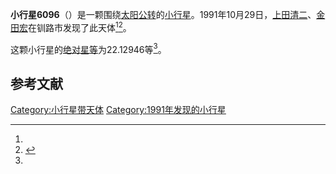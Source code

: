 {{Infobox planet
| bgcolour = #FFFFC0
| name = 6096
| symbol = 
| image = 
| caption = 
| discovery = yes
| discovery_ref = 
| discoverer = [[上田清二|上田清二]]、[[金田宏|金田宏]]
| discovery_site = [[钏路市|钏路市]] 
| discovered = 1991年10月29日
| designations = yes
| mp_name = 
| named_after = 
| alt_names = 1991 UB2/ 1980 RG6
| mp_category = [[主带小行星|主带小行星]]
| orbit_ref = <ref name="a">[http://ssd.jpl.nasa.gov/sbdb.cgi?sstr=6096 6096] {{Wayback|url=http://ssd.jpl.nasa.gov/sbdb.cgi?sstr=6096 |date=20200820194510 }}，小行星數據庫瀏覽器（JPL Small-Body Database Browser）－[[美国国家航空航天局|美国国家航空航天局]]喷气推进实验室</ref>
| epoch = 2456400.5 (2013年4月18日更新)
| aphelion = {{convert|2.5668224|AU|km|3|abbr=on|lk=out}}
| perihelion = {{convert|2.1011616|AU|km|3|abbr=on}}
| semimajor = {{convert|2.3339920|AU|km|3|abbr=on}}
| eccentricity = 0.0997563
| period = 1302.409313 [[日|日]]<br />3.57[[儒略年|儒略年]]
| avg_speed = 
| inclination = 6.22724
| asc_node = 233.74564
| mean_anomaly = 
| arg_peri = 22.12946
| satellites = 
| physical_characteristics = yes
| dimensions = 
| mass = 
| density = 
| surface_grav = 
| escape_velocity = 
| sidereal_day = 
| axial_tilt = 
| pole_ecliptic_lat = 
| pole_ecliptic_lon = 
| albedo = 
| temperatures= 
| temp_name1 = 
| mean_temp_1 = 
| max_temp_1 = 
| temp_name2 = 
| max_temp_2 = 
| spectral_type = 
| abs_magnitude = 22.12946
}}

'''小行星6096'''（{{lang-en|6096}}）是一颗围绕[[太阳|太阳]][[公转|公转]]的[[小行星|小行星]]。1991年10月29日，[[上田清二|上田清二]]、[[金田宏|金田宏]]在钏路市发现了此天体<ref name="a" /><ref>{{cite news|title=小行星列表|url=http://cfa-www.harvard.edu/iau/lists/NumberedMPs.txt|accessdate=2013-07-08|newspaper=哈佛大学|archive-date=2008-05-17|archive-url=https://web.archive.org/web/20080517010638/http://cfa-www.harvard.edu/iau/lists/NumberedMPs.txt|dead-url=no}}</ref>。

这颗小行星的[[绝对星等|绝对星等]]为22.12946等<ref name="a" />。

==参考文献==
{{reflist}}
{{Minor Planet Number|[[小行星6095|小行星6095]]|[[小行星6097|小行星6097]]}}

{{小天体}}

[[Category:小行星带天体|Category:小行星带天体]]
[[Category:1991年发现的小行星|Category:1991年发现的小行星]]

{{asteroid-stub}}